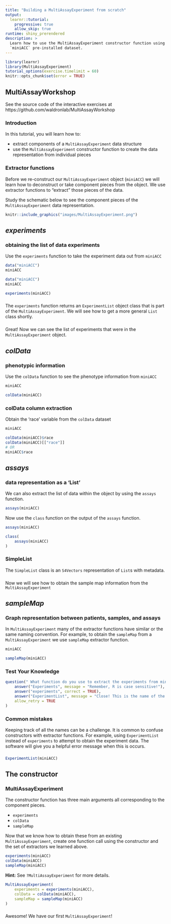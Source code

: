 ```yaml
---
title: "Building a MultiAssayExperiment from scratch"
output:
  learnr::tutorial:
    progressive: true
    allow_skip: true
runtime: shiny_prerendered
description: >
  Learn how to use the MultiAssayExperiment constructor function using the
  `miniACC` pre-installed dataset.
---
```


```r
library(learnr)
library(MultiAssayExperiment)
tutorial_options(exercise.timelimit = 60)
knitr::opts_chunk$set(error = TRUE)
```

## MultiAssayWorkshop

See the source code of the interactive exercises at
https://github.com/waldronlab/MultiAssayWorkshop

### Introduction

In this tutorial, you will learn how to:

* extract components of a `MultiAssayExperiment` data structure
* use the `MultiAssayExperiment` constructor function to create the
data representation from individual pieces

### Extractor functions

Before we re-construct our `MultiAssayExperiment` object (`miniACC`)
we will learn how to deconstruct or take component pieces from the object.
We use extractor functions to "extract" those pieces of the data.

Study the schematic below to see the component pieces of the
`MultiAssayExperiment` data representation.

```r
knitr::include_graphics("images/MultiAssayExperiment.png")
```


## *experiments*

### obtaining the list of data experiments

Use the `experiments` function to take the experiment data out from
`miniACC`

```r
data("miniACC")
miniACC

```

```r
data("miniACC")
miniACC

experiments(miniACC)
```

###

The `experiments` function returns an `ExperimentList` object class that is
part of the `MultiAssayExperiment`. We will see how to get a more general
`List` class shortly.

###

Great! Now we can see the list of experiments that were in the
`MultiAssayExperiment` object.

## *colData*

### phenotypic information

Use the `colData` function to see the phenotype information from `miniACC`

```r
miniACC
```

```r
colData(miniACC)
```

### colData column extraction

Obtain the 'race' variable from the `colData` dataset

```r
miniACC
```

```r
colData(miniACC)$race
colData(miniACC)[["race"]]
# OR
miniACC$race
```

###

## *assays*

### data representation as a 'List'

We can also extract the list of data within the object by using the `assays` function.

```r
assays(miniACC)
```

Now use the `class` function on the output of the `assays` function.

```r
assays(miniACC)
```

```r
class(
    assays(miniACC)
)
```

### SimpleList

The `SimpleList` class is an `S4Vectors` representation of `List`s with metadata.

###

Now we will see how to obtain the sample map information from the `MultiAssayExperiment`

## *sampleMap*

### Graph representation between patients, samples, and assays

In `MultiAssayExperiment` many of the extractor functions have similar or the same naming
convention. For example, to obtain the `sampleMap` from a `MultiAssayExperiment` we use
`sampleMap` extractor function.

```r
miniACC
```

```r
sampleMap(miniACC)
```

### Test Your Knowledge

```r
question(" What function do you use to extract the experiments from miniACC?",
    answer("Experiments", message = "Remember, R is case sensitive!"),
    answer("experiments", correct = TRUE),
    answer("ExperimentList", message = "Close! This is the name of the class that houses the data."),
    allow_retry = TRUE
)
```

### Common mistakes

Keeping track of all the names can be a challenge. It is common to confuse
constructors with extractor functions. For example, using `ExperimentList`
instead of `experiments` to attempt to obtain the experiment data. The software
will give you a helpful error message when this is occurs.

###

```r
ExperimentList(miniACC)
```

## The constructor

### MultiAssayExperiment

The constructor function has three main arguments all corresponding to the
component pieces.

* `experiments`
* `colData`
* `sampleMap`

Now that we know how to obtain these from an existing `MultiAssayExperiment`,
create one function call using the constructor and the set of extractors we
learned above.

```r
experiments(miniACC)
colData(miniACC)
sampleMap(miniACC)
```

**Hint:** See `?MultiAssayExperiment` for more details.

```r
MultiAssayExperiment(
    experiments = experiments(miniACC),
    colData = colData(miniACC),
    sampleMap = sampleMap(miniACC)
)
```

###

Awesome! We have our first `MultiAssayExperiment`!
